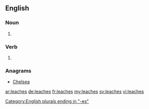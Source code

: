 ==English==

===Noun===
{{head|en|plural}}

# {{plural of|leach|lang=en|nocat=1}}

===Verb===
{{head|en}}

# {{en-third-person singular of|leach}}

===Anagrams===
* [[Chelsea#English|Chelsea]]

[[Category:English plurals ending in "-es"]]

[[ar:leaches]]
[[de:leaches]]
[[fr:leaches]]
[[my:leaches]]
[[sv:leaches]]
[[vi:leaches]]